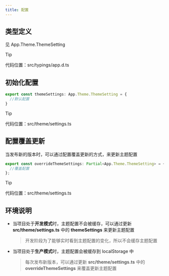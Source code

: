 ```yaml
---
title: 配置
---
```


## 类型定义

见 App.Theme.ThemeSetting

> [!TIP]
>
> 代码位置：src/typings/app.d.ts


## 初始化配置

```ts copy
export const themeSettings: App.Theme.ThemeSetting = {
  //默认配置
}
```

> [!TIP]
>
> 代码位置：src/theme/settings.ts

## 配置覆盖更新

当发布新的版本时，可以通过配置覆盖更新的方式，来更新主题配置

```ts copy
export const overrideThemeSettings: Partial<App.Theme.ThemeSetting> = {
  //覆盖配置
};
```

> [!TIP]
>
> 代码位置：src/theme/settings.ts


## 环境说明

- 当项目处于**开发模式**时，主题配置不会被缓存，可以通过更新 **src/theme/settings.ts** 中的 **themeSettings** 来更新主题配置
  > 开发阶段为了能够实时看到主题配置的变化，所以不会缓存主题配置

- 当项目处于**生产模式**时，主题配置会被缓存到 localStorage 中
  > 每次发布新版本，可以通过更新 **src/theme/settings.ts** 中的 **overrideThemeSettings** 来覆盖更新主题配置
